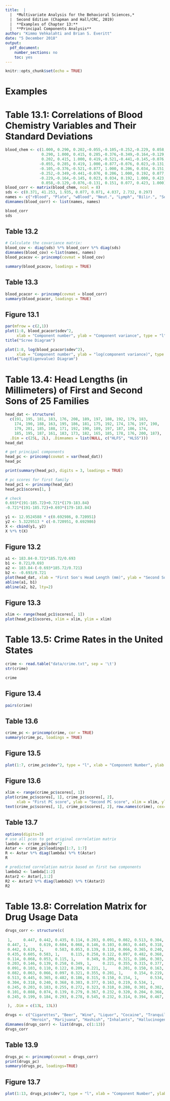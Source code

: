 ```yaml
---
title:  |  
  |  *Multivariate Analysis for the Behavioral Sciences,*
  |  Second Edition (Chapman and Hall/CRC, 2019)
  |  **Examples of Chapter 13:**
  |  **Principal Components Analysis**
author: "Kimmo Vehkalahti and Brian S. Everitt"
date: "5 December 2018"
output: 
  pdf_document:
    number_sections: no
    toc: yes
---
```


```r
knitr::opts_chunk$set(echo = TRUE)
```
\pagebreak

# Examples

# Table 13.1: Correlations of Blood Chemistry Variables and Their Standard Deviations

```r
blood_chem <- c(1.000, 0.290, 0.202,-0.055,-0.105,-0.252,-0.229, 0.058,
                0.290, 1.000, 0.415, 0.285,-0.376,-0.349,-0.164,-0.129,
                0.202, 0.415, 1.000, 0.419,-0.521,-0.441,-0.145,-0.076,
               -0.055, 0.285, 0.419, 1.000,-0.877,-0.076, 0.023,-0.131,
               -0.105,-0.376,-0.521,-0.877, 1.000, 0.206, 0.034, 0.151,
               -0.252,-0.349,-0.441,-0.076, 0.206, 1.000, 0.192, 0.077,
               -0.229,-0.164,-0.145, 0.023, 0.034, 0.192, 1.000, 0.423,
                0.058,-0.129,-0.076,-0.131, 0.151, 0.077, 0.423, 1.000)
blood_corr <- matrix(blood_chem, ncol = 8)
sds <- c(0.371, 41.253, 1.935, 0.077, 0.071, 4.037, 2.732, 0.297)
names <- c("rBlood", "Plate", "wBlood", "Neut.", "Lymph", "Bilir.", "Sodium", "Potass.")
dimnames(blood_corr) <- list(names, names)

blood_corr
sds
```
\pagebreak

## Table 13.2

```r
# Calculate the covariance matrix:
blood_cov <- diag(sds) %*% blood_corr %*% diag(sds)
dimnames(blood_cov) <-list(names, names)
blood_pcacov <- princomp(covmat = blood_cov)

summary(blood_pcacov, loadings = TRUE)
```
\pagebreak

## Table 13.3

```r
blood_pcacor <- princomp(covmat = blood_corr)
summary(blood_pcacor, loadings = TRUE)
```
\pagebreak

## Figure 13.1

```r
par(mfrow = c(2,1))
plot(1:8, blood_pcacor$sdev^2, 
     xlab = "Component number", ylab = "Component variance", type = "l")
title("Scree Diagram")

plot(1:8, log(blood_pcacor$sdev^2), 
     xlab = "Component number", ylab = "log(component variance)", type = "l")
title("Log(Eigenvalue) Diagram")
```
\pagebreak

# Table 13.4: Head Lengths (in Millimeters) of First and Second Sons of 25 Families

```r
head_dat <- structure(
  c(191, 195, 181, 183, 176, 208, 189, 197, 188, 192, 179, 183, 
    174, 190, 188, 163, 195, 186, 181, 175, 192, 174, 176, 197, 190, 
    179, 201, 185, 188, 171, 192, 190, 189, 197, 187, 186, 174, 
    185, 195, 187, 161, 183, 173, 182, 165, 185, 178, 176, 200, 187), 
  .Dim = c(25L, 2L), .Dimnames = list(NULL, c("HLFS", "HLSS")))
head_dat

# get principal components
head_pc <- princomp(covmat = var(head_dat))
head_pc

print(summary(head_pc), digits = 3, loadings = TRUE)

# pc scores for first family
head_pc1 <- princomp(head_dat)
head_pc1$scores[1, ]

# check
0.693*(191-185.72)+0.721*(179-183.84)
-0.721*(191-185.72)+0.693*(179-183.84)

y1 <- 12.9524588 * c(0.692986, 0.720951)
y2 <- 5.3229513 * c(-0.720951, 0.692986)
X <- cbind(y1, y2)
X %*% t(X)

```
\pagebreak

## Figure 13.2

```r
a1 <- 183.84-0.721*185.72/0.693
b1 <- 0.721/0.693
a2 <- 183.84-(-0.693*185.72/0.721)
b2 <- -0.693/0.721
plot(head_dat, xlab = "First Son's Head Length (mm)", ylab = "Second Son's Head Length")
abline(a1, b1)
abline(a2, b2, lty=2)
```
\pagebreak

## Figure 13.3

```r
xlim <- range(head_pc1$scores[, 1])
plot(head_pc1$scores, xlim = xlim, ylim = xlim)
```
\pagebreak

# Table 13.5: Crime Rates in the United States

```r
crime <- read.table("data/crime.txt", sep = '\t')
str(crime)

crime
```
\pagebreak

## Figure 13.4

```r
pairs(crime)
```
\pagebreak

## Table 13.6

```r
crime_pc <- princomp(crime, cor = TRUE)
summary(crime_pc, loadings = TRUE)
```
\pagebreak

## Figure 13.5

```r
plot(1:7, crime_pc$sdev^2, type = "l", xlab = "Component Number", ylab = "Variance")
```
\pagebreak

## Figure 13.6

```r
xlim <- range(crime_pc$scores[, 1])
plot(crime_pc$scores[, 1], crime_pc$scores[, 2],
     xlab = "First PC score", ylab = "Second PC score", xlim = xlim, ylim = xlim, type = "n")
text(crime_pc$scores[, 1], crime_pc$scores[, 2], row.names(crime), cex=1.0) 
```
\pagebreak

## Table 13.7

```r
options(digits=3)
# use all pcas to get original correlation matrix
lambda <- crime_pc$sdev^2
Astar <- crime_pc$loadings[1:7, 1:7]
R <- Astar %*% diag(lambda) %*% t(Astar)
R

# predicted correlation matrix based on first two components
lambda2 <- lambda[1:2]
Astar2 <- Astar[,1:2]
R2 <- Astar2 %*% diag(lambda2) %*% t(Astar2)
R2
```
\pagebreak

# Table 13.8: Correlation Matrix for Drug Usage Data

```r
drugs_corr <- structure(c(
 
 1,     0.447, 0.442, 0.435, 0.114, 0.203, 0.091, 0.082, 0.513, 0.304, 0.245, 0.101, 0.245, 
 0.447, 1,     0.619, 0.604, 0.068, 0.146, 0.103, 0.063, 0.445, 0.318, 0.203, 0.088, 0.199, 
 0.442, 0.619, 1,     0.583, 0.053, 0.139, 0.110, 0.066, 0.365, 0.240, 0.183, 0.074, 0.184, 
 0.435, 0.605, 0.583, 1,     0.115, 0.258, 0.122, 0.097, 0.482, 0.368, 0.255, 0.139, 0.293, 
 0.114, 0.068, 0.053, 0.115, 1,     0.349, 0.209, 0.321, 0.186, 0.303, 0.272, 0.279, 0.278, 
 0.203, 0.146, 0.139, 0.258, 0.349, 1,     0.221, 0.355, 0.315, 0.377, 0.323, 0.367, 0.545, 
 0.091, 0.103, 0.110, 0.122, 0.209, 0.221, 1,     0.201, 0.150, 0.163, 0.310, 0.232, 0.232, 
 0.082, 0.063, 0.066, 0.097, 0.321, 0.355, 0.201, 1,     0.154, 0.219, 0.288, 0.320, 0.314, 
 0.513, 0.445, 0.365, 0.482, 0.186, 0.315, 0.150, 0.154, 1,     0.534, 0.301, 0.204, 0.394, 
 0.304, 0.318, 0.240, 0.368, 0.303, 0.377, 0.163, 0.219, 0.534, 1,     0.302, 0.368, 0.467, 
 0.245, 0.203, 0.183, 0.255, 0.272, 0.323, 0.310, 0.288, 0.301, 0.302, 1,     0.304, 0.392, 
 0.101, 0.088, 0.074, 0.139, 0.279, 0.367, 0.232, 0.320, 0.204, 0.368, 0.304, 1,     0.511, 
 0.245, 0.199, 0.184, 0.293, 0.278, 0.545, 0.232, 0.314, 0.394, 0.467, 0.392, 0.511, 1    

 ), .Dim = c(13L, 13L))

drugs <- c("Cigarettes", "Beer", "Wine", "Liquor", "Cocaine", "Tranquilizers", "Drugstore",
           "Heroin", "Marijuana", "Hashish", "Inhalants", "Hallucinogenics", "Amphetamine")
dimnames(drugs_corr) <- list(drugs, c(1:13))
drugs_corr
```
\pagebreak

## Table 13.9

```r
drugs_pc <- princomp(covmat = drugs_corr)
print(drugs_pc)
summary(drugs_pc, loadings=TRUE)
```
\pagebreak

## Figure 13.7

```r
plot(1:13, drugs_pc$sdev^2, type = "l", xlab = "Component Number", ylab = "Variance")
```
